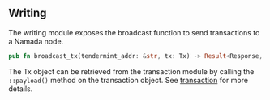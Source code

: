 ## Writing

The writing module exposes the broadcast function to send transactions to a Namada node.

```rust
pub fn broadcast_tx(tendermint_addr: &str, tx: Tx) -> Result<Response, Error> {...}
```
The Tx object can be retrieved from the transaction module by calling the `::payload()` method on the transaction object. See [transaction](./transactions.mdx) for more details.
